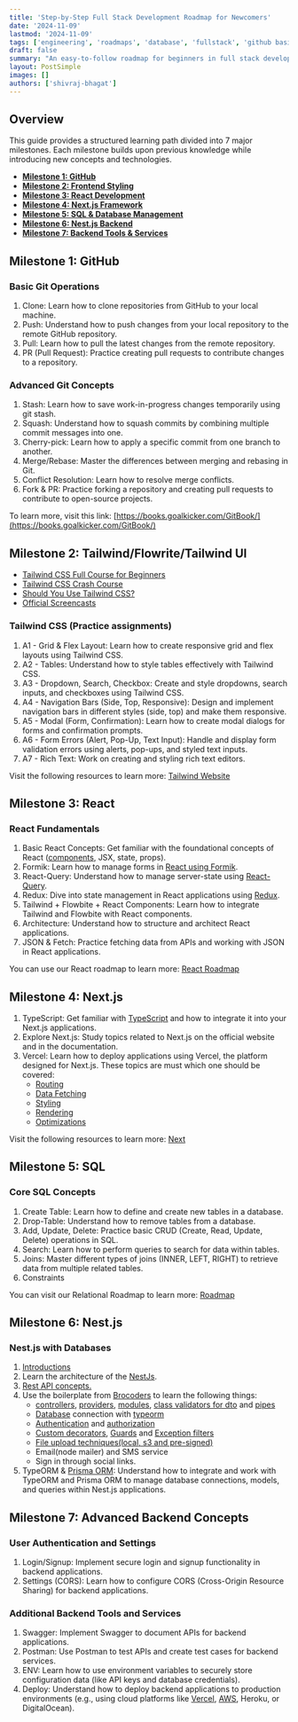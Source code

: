 ```yaml
---
title: 'Step-by-Step Full Stack Development Roadmap for Newcomers'
date: '2024-11-09'
lastmod: '2024-11-09'
tags: ['engineering', 'roadmaps', 'database', 'fullstack', 'github basics', 'tailwind', 'react', 'next.js', 'SQL', 'nestjs', 'typeorm', 'web development']
draft: false
summary: "An easy-to-follow roadmap for beginners in full stack development, covering essential skills like GitHub basics, Tailwind CSS, React, Next.js, NestJS, SQL, and TypeORM to help build a strong foundation in both frontend and backend development."
layout: PostSimple
images: []
authors: ['shivraj-bhagat']
---
```


## **Overview**

This guide provides a structured learning path divided into 7 major milestones. Each milestone builds upon previous knowledge while introducing new concepts and technologies.

- [**Milestone 1: GitHub**](#milestone-1:-gitHub)
- [**Milestone 2: Frontend Styling**](#milestone-2-frontend-styling)
- [**Milestone 3: React Development**](#milestone-3-react-development)
- [**Milestone 4: Next.js Framework**](#milestone-4-nextjs-framework)
- [**Milestone 5: SQL & Database Management**](#milestone-5-sql--database-management)
- [**Milestone 6: Nest.js Backend**](#milestone-6-nestjs-backend)
- [**Milestone 7: Backend Tools & Services**](#milestone-7-backend-tools--services)

## **Milestone 1: GitHub**

### **Basic Git Operations**

1. Clone: Learn how to clone repositories from GitHub to your local machine.
2. Push: Understand how to push changes from your local repository to the remote GitHub repository.
3. Pull: Learn how to pull the latest changes from the remote repository.
4. PR (Pull Request): Practice creating pull requests to contribute changes to a repository.

### **Advanced Git Concepts**

1. Stash: Learn how to save work-in-progress changes temporarily using git stash.
2. Squash: Understand how to squash commits by combining multiple commit messages into one.
3. Cherry-pick: Learn how to apply a specific commit from one branch to another.
4. Merge/Rebase: Master the differences between merging and rebasing in Git.
5. Conflict Resolution: Learn how to resolve merge conflicts.
6. Fork & PR: Practice forking a repository and creating pull requests to contribute to open-source projects.

To learn more, visit this link: [https://books.goalkicker.com/GitBook/](https://books.goalkicker.com/GitBook/)

## **Milestone 2: Tailwind/Flowrite/Tailwind UI**

- [Tailwind CSS Full Course for Beginners](https://www.youtube.com/watch?v=lCxcTsOHrjo)
- [Tailwind CSS Crash Course](https://www.youtube.com/watch?v=UBOj6rqRUME)
- [Should You Use Tailwind CSS?](https://www.youtube.com/watch?v=hdGsFpZ0J2E)
- [Official Screencasts](https://www.youtube.com/c/TailwindLabs/videos)

### **Tailwind CSS (Practice assignments)**

1. A1 - Grid & Flex Layout: Learn how to create responsive grid and flex layouts using Tailwind CSS.
2. A2 - Tables: Understand how to style tables effectively with Tailwind CSS.
3. A3 - Dropdown, Search, Checkbox: Create and style dropdowns, search inputs, and checkboxes using Tailwind CSS.
4. A4 - Navigation Bars (Side, Top, Responsive): Design and implement navigation bars in different styles (side, top) and make them responsive.
5. A5 - Modal (Form, Confirmation): Learn how to create modal dialogs for forms and confirmation prompts.
6. A6 - Form Errors (Alert, Pop-Up, Text Input): Handle and display form validation errors using alerts, pop-ups, and styled text inputs.
7. A7 - Rich Text: Work on creating and styling rich text editors.

Visit the following resources to learn more: [Tailwind Website](https://tailwindcss.com/)

## **Milestone 3: React**

### **React Fundamentals**

1. Basic React Concepts: Get familiar with the foundational concepts of React ([components](https://legacy.reactjs.org/docs/components-and-props.html), JSX, state, props).
2. Formik: Learn how to manage forms in [React using Formik](https://formik.org/docs/overview).
3. React-Query: Understand how to manage server-state using [React-Query](https://tanstack.com/query/v3/docs/framework/react/overview).
4. Redux: Dive into state management in React applications using [Redux](https://redux.js.org/introduction/core-concepts).
5. Tailwind + Flowbite + React Components: Learn how to integrate Tailwind and Flowbite with React components.
6. Architecture: Understand how to structure and architect React applications.
7. JSON & Fetch: Practice fetching data from APIs and working with JSON in React applications.

You can use our React roadmap to learn more: [React Roadmap](https://blog.crownstack.com/blog/roadmaps/react-developer)

## **Milestone 4: Next.js**

1. TypeScript: Get familiar with [TypeScript](https://www.typescriptlang.org/docs/handbook/typescript-in-5-minutes.html) and how to integrate it into your Next.js applications.
2. Explore Next.js: Study topics related to Next.js on the official website and in the documentation.
3. Vercel: Learn how to deploy applications using Vercel, the platform designed for Next.js.
  These topics are must which one should be covered:
    - [Routing](https://nextjs.org/docs/app/building-your-application/routing)
    - [Data Fetching](https://nextjs.org/docs/app/building-your-application/data-fetching)
    - [Styling](https://nextjs.org/docs/app/building-your-application/styling)
    - [Rendering](https://nextjs.org/docs/app/building-your-application/styling)
    - [Optimizations](https://nextjs.org/docs/app/building-your-application/styling)

Visit the following resources to learn more: [Next](https://nextjs.org/docs/app#learn-more)

## **Milestone 5: SQL**

### **Core SQL Concepts**

1. Create Table: Learn how to define and create new tables in a database.
2. Drop-Table: Understand how to remove tables from a database.
3. Add, Update, Delete: Practice basic CRUD (Create, Read, Update, Delete) operations in SQL.
4. Search: Learn how to perform queries to search for data within tables.
5. Joins: Master different types of joins (INNER, LEFT, RIGHT) to retrieve data from multiple related tables.
6. Constraints

You can visit our Relational Roadmap to learn more: [Roadmap](https://blog.crownstack.com/blog/roadmaps/learning-relational-database)

## **Milestone 6: Nest.js**

### **Nest.js with Databases**

1. [Introductions](https://www.youtube.com/watch?v=0M8AYU_hPas)
2. Learn the architecture of the [NestJs](https://medium.com/geekculture/nest-js-architectural-pattern-controllers-providers-and-modules-406d9b192a3a).
3. [Rest API concepts.](https://blog.postman.com/rest-api-examples/)
4. Use the boilerplate from [Brocoders](https://github.com/brocoders/nestjs-boilerplate) to learn the following things:
    - [controllers](https://docs.nestjs.com/controllers), [providers](https://docs.nestjs.com/providers), [modules](https://docs.nestjs.com/modules), [class validators for dto](https://www.npmjs.com/package/class-validator/v/0.6.0) and [pipes](https://docs.nestjs.com/pipes)
    - [Database](https://docs.nestjs.com/techniques/database) connection with [typeorm](https://typeorm.io/)
    - [Authentication](https://docs.nestjs.com/security/authentication) and [authorization](https://docs.nestjs.com/security/authorization)
    - [Custom decorators](https://docs.nestjs.com/custom-decorators), [Guards](https://docs.nestjs.com/guards) and [Exception filters](https://docs.nestjs.com/exception-filters)
    - [File upload techniques(local, s3 and pre-signed)](https://github.com/brocoders/nestjs-boilerplate/blob/main/docs/file-uploading.md)
    - Email(node mailer) and SMS service
    - Sign in through social links.
5. TypeORM & [Prisma ORM](https://www.youtube.com/watch?v=8_X0nSrzrCw): Understand how to integrate and work with TypeORM and Prisma ORM to manage database connections, models, and queries within Nest.js applications.

## **Milestone 7: Advanced Backend Concepts**

### **User Authentication and Settings**

1. Login/Signup: Implement secure login and signup functionality in backend applications.
2. Settings (CORS): Learn how to configure CORS (Cross-Origin Resource Sharing) for backend applications.

### **Additional Backend Tools and Services**

1. Swagger: Implement Swagger to document APIs for backend applications.
2. Postman: Use Postman to test APIs and create test cases for backend services.
3. ENV: Learn how to use environment variables to securely store configuration data (like API keys and database credentials).
4. Deploy: Understand how to deploy backend applications to production environments (e.g., using cloud platforms like [Vercel](https://dev.to/leduc1901/how-to-deploy-your-nestjs-apps-on-vercel-3nh9), [AWS](https://dev.to/mrrishimeena/nestjs-docker-aws-ec2-the-ultimate-combo-1ohd), Heroku, or DigitalOcean).

